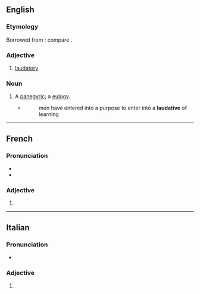 ==English==

===Etymology===
Borrowed from {{bor|en|la|laudativus|t=laudatory}}: compare {{cog|fr|laudatif}}.

===Adjective===
{{en-adj}}

# [[laudatory]]

===Noun===
{{en-noun}}

# {{lb|en|obsolete}} A [[panegyric]]; a [[eulogy]].
#* {{RQ:Bacon Learning}}
#*:men have entered into a purpose to enter into a '''laudative''' of learning

----

==French==

===Pronunciation===
* {{fr-IPA}}
* {{homophones|fr|laudatives}}

===Adjective===
{{head|fr|adjective form}}

# {{adj form of|fr|laudatif||f|s}}

----

==Italian==

===Pronunciation===
* {{it-IPA|laudatìve}}

===Adjective===
{{head|it|adjective form}}

# {{adj form of|it|laudativo||f|p}}